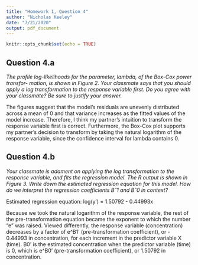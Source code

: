 ```yaml
---
title: "Homework 1, Question 4"
author: "Nicholas Keeley"
date: "7/21/2020"
output: pdf_document
---
```


```r
knitr::opts_chunk$set(echo = TRUE)
```

## Question 4.a

*The profile log-likelihoods for the parameter, lambda, of the Box-Cox power transfor- mation, is shown in Figure 2. Your classmate says that you should apply a log transformation to the response variable first. Do you agree with your classmate? Be sure to justify your answer.*

The figures suggest that the model's residuals are unevenly distributed across a mean of 0 and that variance increases as the fitted values of the model increase. Therefore, I think my partner's intuition to transform the response variable first is correct. Furthermore, the Box-Cox plot supports my partner's decision to transform by taking the natural logarithm of the response variable, since the confidence interval for lambda contains 0.

## Question 4.b

*Your classmate is adament on applying the log transformation to the response variable, and fits the regression model. The R output is shown in Figure 3. Write down the estimated regression equation for this model. How do we interpret the regression coefficients Bˆ1 and Bˆ0 in context?*

Estimated regression equation: log(y') = 1.50792 - 0.44993x

Because we took the natural logarithm of the response variable, the rest of the pre-transformation equation became the exponent to which the number "e" was raised. Viewed differently, the response variable (concentration) decreases by a factor of e^B1' (pre-transformation coefficient), or - 0.44993 in concentration, for each increment in the predictor variable X (time). B0' is the estimated concentration when the predictor variable (time) is 0, which is e^B0' (pre-transformation coefficient), or 1.50792 in concentration.

